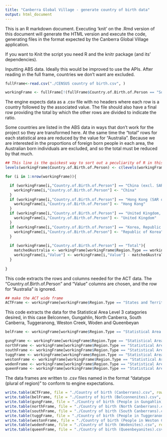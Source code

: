 ```yaml
---
title: "Canberra Global Village - generate country of birth data"
output: html_document
---
```


This is an R markdown document. Executing 'knit' on the .Rmd version of this document will generate the HTML version and execute the code, generating files in the format expected by the Canberra Global Village application.

If you want to Knit the script you need R and the knitr package (and its' dependencies).

<insert abs characteristics>

Inputting ABS data. Ideally this would be improved to use the APIs. After reading in the full frame, countries we don't want are excluded.


```r
fullFrame<-read.csv("./CENSUS country of birth.csv", )

workingFrame <- fullFrame[!(fullFrame$Country.of.Birth.of.Person == "South Eastern Europe, nfd(c)") & !(fullFrame$Country.of.Birth.of.Person == "Born elsewhere(e)")  & !(fullFrame$Country.of.Birth.of.Person == "Country of birth not stated"),]
```

The engine expects data as a .csv file with no headers where each row is a country followed by the associated value. The file should also have a final row providing the total by which the other rows are divided to indicate the ratio.

Some countries are listed in the ABS data in ways that don't work for the project so they are transformed here. At the same time the "total" rows for each statistical area are reduced by the value for "Australia". Because we are interested in the proportions of foreign born people in each area, the Australian born individuals are excluded, and so the total must be reduced by that much.

```r

## This line is the quickest way to sort out a peculiarity of R in this case
levels(workingFrame$Country.of.Birth.of.Person) <- c(levels(workingFrame$Country.of.Birth.of.Person), "China","Hong Kong","United Kingdom","Republic of Korea")

for (i in 1:nrow(workingFrame)){

  if (workingFrame[i,"Country.of.Birth.of.Person"] == "China (excl. SARs and Taiwan)(b)"){
    workingFrame[i,"Country.of.Birth.of.Person"] <- "China"
  }
  if (workingFrame[i,"Country.of.Birth.of.Person"] == "Hong Kong (SAR of China)(b)"){
    workingFrame[i,"Country.of.Birth.of.Person"] <- "Hong Kong"
  }  
  if (workingFrame[i,"Country.of.Birth.of.Person"] == "United Kingdom, Channel Islands and Isle of Man(d)"){
    workingFrame[i,"Country.of.Birth.of.Person"] <- "United Kingdom"
  }
  if (workingFrame[i,"Country.of.Birth.of.Person"] == "Korea, Republic of (South)"){
    workingFrame[i,"Country.of.Birth.of.Person"] <- "Republic of Korea"
  }
  
  if (workingFrame[i,"Country.of.Birth.of.Person"] == "Total"){
    matchedAustralia <- workingFrame[workingFrame$Region.Type == workingFrame[i,"Region.Type"] & workingFrame$Region == workingFrame[i,"Region"] & workingFrame$Country.of.Birth.of.Person == "Australia","Value"]
    workingFrame[i,"Value"] <- workingFrame[i,"Value"] - matchedAustralia
  } 
  
}
```

This code extracts the rows and columns needed for the ACT data. The "Country.of.Birth.of.Person" and "Value" columns are chosen, and the row for "Australia" is ignored.

```r
## make the ACT wide frame
ACTFrame <- workingFrame[workingFrame$Region.Type == "States and Territories" & workingFrame$Region == "Australian Capital Territory" & !(workingFrame$Country.of.Birth.of.Person == "Australia"),c("Country.of.Birth.of.Person","Value")]
```

This code extracts the data for the Statistical Area Level 3 catagories desired, in this case Belconnen, Gungahlin, North Canberra, South Canberra, Tuggeranong, Weston Creek, Woden and Queenbeyan

```r
belFrame <- workingFrame[workingFrame$Region.Type == "Statistical Area Level 3" & workingFrame$Region == "Belconnen"  & !(workingFrame$Country.of.Birth.of.Person == "Australia"),c("Country.of.Birth.of.Person","Value")]

gungFrame <- workingFrame[workingFrame$Region.Type == "Statistical Area Level 3" & workingFrame$Region == "Gungahlin"  & !(workingFrame$Country.of.Birth.of.Person == "Australia"),c("Country.of.Birth.of.Person","Value")]
northFrame <- workingFrame[workingFrame$Region.Type == "Statistical Area Level 3" & workingFrame$Region == "North Canberra"  & !(workingFrame$Country.of.Birth.of.Person == "Australia"),c("Country.of.Birth.of.Person","Value")]
southFrame <- workingFrame[workingFrame$Region.Type == "Statistical Area Level 3" & workingFrame$Region == "South Canberra"  & !(workingFrame$Country.of.Birth.of.Person == "Australia"),c("Country.of.Birth.of.Person","Value")]
tuggFrame <- workingFrame[workingFrame$Region.Type == "Statistical Area Level 3" & workingFrame$Region == "Tuggeranong"  & !(workingFrame$Country.of.Birth.of.Person == "Australia"),c("Country.of.Birth.of.Person","Value")]
westonFrame <- workingFrame[workingFrame$Region.Type == "Statistical Area Level 3" & workingFrame$Region == "Weston Creek"  & !(workingFrame$Country.of.Birth.of.Person == "Australia"),c("Country.of.Birth.of.Person","Value")]
wodenFrame <- workingFrame[workingFrame$Region.Type == "Statistical Area Level 3" & workingFrame$Region == "Woden"  & !(workingFrame$Country.of.Birth.of.Person == "Australia"),c("Country.of.Birth.of.Person","Value")]
queenFrame <- workingFrame[workingFrame$Region.Type == "Statistical Area Level 3" & workingFrame$Region == "Queenbeyan"  & !(workingFrame$Country.of.Birth.of.Person == "Australia"),c("Country.of.Birth.of.Person","Value")]
```

The data frames are written to .csv files named in the format "datatype (plural of region)" to conform to engine expectations.

```r
write.table(ACTFrame, file = "./Country of birth (Canberrans).csv", row.names = FALSE, sep = ",", col.names = FALSE)
write.table(belFrame, file = "./Country of birth (Belconnenites).csv", row.names = FALSE, sep = "," , col.names = FALSE)
write.table(gungFrame, file = "./Country of birth (People in Gungahlin).csv", row.names = FALSE, sep = ",", col.names = FALSE)
write.table(northFrame, file = "./Country of birth (North Canberrans).csv", row.names = FALSE, sep = ",", col.names = FALSE)
write.table(southFrame, file = "./Country of birth (South Canberrans).csv", row.names = FALSE, sep = ",", col.names = FALSE)
write.table(tuggFrame, file = "./Country of birth (People in Tuggeranong).csv", row.names = FALSE, sep = ",", col.names = FALSE)
write.table(westonFrame, file = "./Country of birth (People in Weston Creek).csv", row.names = FALSE, sep = ",", col.names = FALSE)
write.table(wodenFrame, file = "./Country of birth (Wodenites).csv", row.names = FALSE, sep = ",", col.names = FALSE)
write.table(queenFrame, file = "./Country of birth (Queenbeyanites).csv", row.names = FALSE, sep = ",", col.names = FALSE)
```


